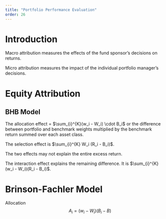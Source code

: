 ```yaml
---
title: "Portfolio Performance Evaluation"
order: 26
---
```


# Introduction

Macro attribution measures the effects of the fund sponsor's decisions on returns.

Micro attribution measures the impact of the individual portfolio manager's decisions.

# Equity Attribution

## BHB Model

The allocation effect = $\sum_{i}^{K}(w_i - W_i) \cdot B_i$ or the difference between portfolio and benchmark weights multiplied by the benchmark return summed over each asset class. 

The selection effect is $\sum_{i}^{K} W_i (R_i - B_i)$.

The two effects may not explain the entire excess return. 

The interaction effect explains the remaining difference. It is $\sum_{i}^{K} (w_i - W_i)(R_i - B_i)$.

# Brinson-Fachler Model

Allocation
: $$
  A_i = (w_i - W_i) (B_i - B)
$$

